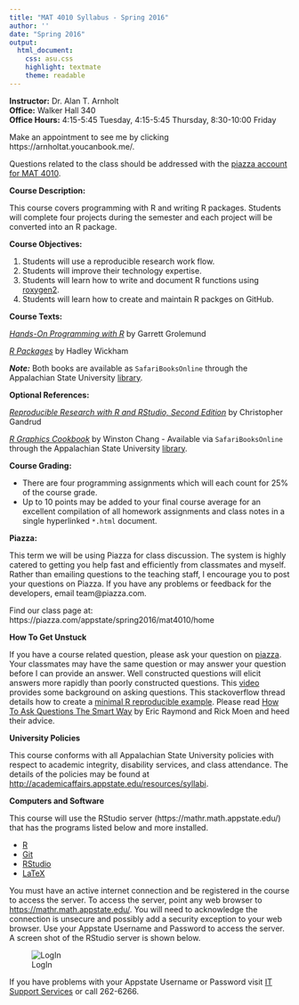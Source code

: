 ```yaml
---
title: "MAT 4010 Syllabus - Spring 2016"
author: ''
date: "Spring 2016"
output:
  html_document:
    css: asu.css
    highlight: textmate
    theme: readable
---
```


**Instructor:**  Dr. Alan T. Arnholt  
**Office:** Walker Hall 340      
**Office Hours:** 4:15-5:45 Tuesday, 4:15-5:45 Thursday, 8:30-10:00 Friday

Make an appointment to see me by clicking https://arnholtat.youcanbook.me/.

Questions related to the class should be addressed with the [piazza account for MAT 4010](https://piazza.com/class/ij30uq82d4p2di).


**Course Description:**  

This course covers programming with R and writing R packages.  Students will complete four projects during the semester and each project will be converted into an R package.    

**Course Objectives:**

1.  Students will use a reproducible research work flow.
2.  Students will improve their technology expertise.
3.  Students will learn how to write and document R functions using [roxygen2](https://cran.r-project.org/web/packages/roxygen2/).
4.  Students will learn how to create and maintain R packges on GitHub.


**Course Texts:**

[_Hands-On Programming with R_](http://www.amazon.com/Hands-On-Programming-Write-Functions-Simulations/dp/1449359019) by Garrett Grolemund

[_R Packages_](http://r-pkgs.had.co.nz/) by Hadley Wickham

**_Note:_** Both books are available as `SafariBooksOnline` through the Appalachian State University [library](http://library.appstate.edu/).  

**Optional References:**

[_Reproducible Research with R and RStudio, Second Edition_](https://github.com/christophergandrud/Rep-Res-Book) by Christopher Gandrud

[_R Graphics Cookbook_](http://www.amazon.com/R-Graphics-Cookbook-Winston-Chang/dp/1449316956) by Winston Chang - Available via `SafariBooksOnline` through the Appalachian State University [library](http://library.appstate.edu/). 


**Course Grading:**

* There are four programming assignments which will each count for 25% of the course grade.
* Up to 10 points may be added to your final course average for an excellent compilation of all homework assignments and class notes in a single hyperlinked `*.html` document. 

**Piazza:**

This term we will be using Piazza for class discussion. The system is highly catered to getting you help fast and efficiently from classmates and myself. Rather than emailing questions to the teaching staff, I encourage you to post your questions on Piazza. If you have any problems or feedback for the developers, email team@piazza.com.

Find our class page at: https://piazza.com/appstate/spring2016/mat4010/home


**How To Get Unstuck**

If you have a course related question, please ask your question on [piazza](https://piazza.com/class/ij30uq82d4p2di).  Your classmates may have the same question or may answer your question before I can provide an answer.  Well constructed questions will elicit answers more rapidly than poorly constructed questions.  This [video](https://www.youtube.com/watch?v=ZFaWxxzouCY&list=PLjTlxb-wKvXNSDfcKPFH2gzHGyjpeCZmJ&index=3) provides some background on asking questions.  This stackoverflow thread details how to create a [minimal R reproducible example](http://stackoverflow.com/questions/5963269/how-to-make-a-great-r-reproducible-example/5963610#5963610). Please read [How To Ask Questions The Smart Way](http://www.catb.org/~esr/faqs/smart-questions.html) by Eric Raymond and Rick Moen and heed their advice.

**University Policies**

This course conforms with all Appalachian State University policies with respect to academic integrity, disability services, and class attendance.  The details of the policies may be found at <http://academicaffairs.appstate.edu/resources/syllabi>.


**Computers and Software**

This course will use the RStudio server  (https://mathr.math.appstate.edu/) that has the programs listed below and more installed.

* [R](http://cran.r-project.org) 
* [Git](http://git-scm.com/downloads) 
* [RStudio](http://www.rstudio.com/products/rstudio/download/)
* [LaTeX](http://www.ctan.org/starter)

You must have an active internet connection and be registered in the course to access the server. To access the server, point any web browser to <https://mathr.math.appstate.edu/>.  You will need to acknowledge the connection is unsecure and possibly add a security exception to your web browser. Use your Appstate Username and Password to access the server.  A screen shot of the RStudio server is shown below.

![LogIn](RStudioLogIn.png)

If you have problems with your Appstate Username or Password visit [IT Support Services](http://support.appstate.edu/) or call 262-6266.  


